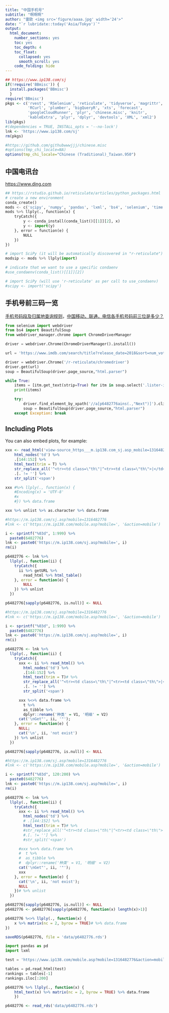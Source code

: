 ```yaml
---
title: "中国手机号"
subtitle: "啊啊啊"
author: "雷欧 <img src='figure/aaaa.jpg' width='24'>"
date: "`r lubridate::today('Asia/Tokyo')`"
output:
  html_document: 
    number_sections: yes
    toc: yes
    toc_depth: 4
    toc_float:
      collapsed: yes
      smooth_scroll: yes
    code_folding: hide
---
```


```r
## https://www.ip138.com/sj
if(!require('BBmisc')) {
  install.packages('BBmisc')
  }
require('BBmisc')
pkgs <- c('rvest', 'RSelenium', 'reticulate', 'tidyverse', 'magrittr', 
          'RCurl', 'plumber', 'bigQueryR', 'xts', 'forecast', 
          'googleCloudRunner', 'plyr', 'chinese.misc', 'knitr', 
          'kableExtra', 'plyr', 'dplyr', 'devtools', 'XML', 'xml2')
lib(pkgs)
#(dependencies = TRUE, INSTALL_opts = '--no-lock')
lnk <- 'https://www.ip138.com/sj'
rm(pkgs)

#https://github.com/githubwwwjjj/chinese.misc
#options(tmp_chi_locale=NA)
options(tmp_chi_locale="Chinese (Traditional)_Taiwan.950")
```

## 中国电讯台

[https://www.ding.com](https://www.ding.com/)

```python
## https://rstudio.github.io/reticulate/articles/python_packages.html
# create a new environment 
conda_create()
mods <- c('scipy', 'numpy', 'pandas', 'lxml', 'bs4', 'selenium', 'time', 'string', 'random')
mods %>% llply(., function(x) {
    tryCatch({
        y <- conda_install(conda_list()[[1]][2], x)
        y <- import(y)
    }, error = function(e) {
        NULL
    })
})

# import SciPy (it will be automatically discovered in "r-reticulate")
modsip <- mods %>% llply(import)

# indicate that we want to use a specific condaenv
#use_condaenv(conda_list()[[1]][2])

# import SciPy (will use 'r-reticulate' as per call to use_condaenv)
#scipy <- import('scipy')
```

## 手机号前三码一览

[手机号码段及归属地查询规则](https://blog.csdn.net/pzasdq/article/details/50587428?utm_medium=distribute.pc_aggpage_search_result.none-task-blog-2~all~first_rank_v2~rank_v25-3-50587428.nonecase&utm_term=%E6%89%8B%E6%9C%BA%E5%8F%B7%E6%AE%B5%E6%9F%A5%E8%AF%A2&spm=1000.2123.3001.4430)，[中国移动，联通，电信各手机号码前三位是多少？](https://zhidao.baidu.com/question/584943266.html)

```python
from selenium import webdriver
from bs4 import BeautifulSoup
from webdriver_manager.chrome import ChromeDriverManager

driver = webdriver.Chrome(ChromeDriverManager().install())

url = 'https://www.imdb.com/search/title?release_date=2018&sort=num_votes,desc&page=1'

driver = webdriver.Chrome('/r-reticulate/chromedriver')
driver.get(url)
soup = BeautifulSoup(driver.page_source,"html.parser")

while True:
    items = [itm.get_text(strip=True) for itm in soup.select('.lister-item-p6482776ent a[href^="/title/"]')]
    print(items)

    try:
        driver.find_element_by_xpath('//a[p6482776ains(.,"Next")]').click()
        soup = BeautifulSoup(driver.page_source,"html.parser")
    except Exception: break
```

## Including Plots

You can also embed plots, for example:

```r
xxx <- read_html('view-source_https___m.ip138.com_sj.asp_mobile=1316482776.html') %>% 
    html_nodes('td') %>% 
    .[144:152] %>% 
    html_text(trim = T) %>% 
    str_replace_all('^<tr><td class=\"th\"|^<tr><td class=\"th\">|</td<td<span| width=\"36%\"|</td><td>|>|</span></td></tr>$|\\*', '') %>% 
    .[. != ''] %>% 
    str_split('<span')

xxx #%>% llply(., function(x) {
    #Encoding(x) = 'UTF-8'
    #x
    #}) %>% data.frame
```

```r
xxx %>% unlist %>% as.character %>% data.frame
```

```r
#https://m.ip138.com/sj.asp?mobile=1316482776
#lnk <- c('https://m.ip138.com/mobile.asp?mobile=', '&action=mobile')

i <- sprintf("%03d", 1:999) %>% 
  paste0(6482776)
lnk <- paste0('https://m.ip138.com/sj.asp?mobile=', i)
rm(i)

p6482776 <- lnk %>% 
  llply(., function(ii) {
    tryCatch({
      ii %>% getURL %>% 
        read_html %>% html_table()
    }, error = function(e) {
        NULL
    }) %>% unlist
  })

p6482776[sapply(p6482776, is.null)] <- NULL
```

```r
#https://m.ip138.com/sj.asp?mobile=1316482776
#lnk <- c('https://m.ip138.com/mobile.asp?mobile=', '&action=mobile')

i <- sprintf("%03d", 1:999) %>% 
  paste0(6482776)
lnk <- paste0('https://m.ip138.com/sj.asp?mobile=', i)
rm(i)

p6482776 <- lnk %>% 
  llply(., function(ii) {
    tryCatch({
      xxx <- ii %>% read_html() %>% 
        html_nodes('td') %>% 
        .[144:152] %>% 
        html_text(trim = T)# %>% 
        str_replace_all('^<tr><td class=\"th\"|^<tr><td class=\"th\">|</td<td<span| width=\"36%\"|</td><td>|>|</span></td></tr>$|\\*', '') %>% 
        .[. != ''] %>% 
        str_split('<span')

      xxx %<>% data.frame %>% 
        t %>% 
        as_tibble %>% 
        dplyr::rename('种类' = V1, '明细' = V2)
      cat('\nGet"', ii, '"');
    }, error = function(e) {
      NULL;
      cat('\n', ii, 'not exist')
    }) %>% unlist
  })

p6482776[sapply(p6482776, is.null)] <- NULL

```

```r
#https://m.ip138.com/sj.asp?mobile=1316482776
#lnk <- c('https://m.ip138.com/mobile.asp?mobile=', '&action=mobile')

i <- sprintf("%03d", 120:200) %>% 
  paste0(6482776)
lnk <- paste0('https://m.ip138.com/sj.asp?mobile=', i)
rm(i)

p6482776 <- lnk %>% 
  llply(., function(ii) {
    tryCatch({
      xxx <- ii %>% read_html() %>% 
        html_nodes('td') %>% 
        # .[144:152] %>% 
        html_text(trim = T)# %>% 
        #str_replace_all('^<tr><td class=\"th\"|^<tr><td class=\"th\">|</td<td<span| width=\"36%\"|</td><td>|>|</span></td></tr>$|\\*', '') %>% 
        #.[. != ''] %>% 
        #str_split('<span')

      #xxx %<>% data.frame %>% 
      #  t %>% 
      #  as_tibble %>% 
      #  dplyr::rename('种类' = V1, '明细' = V2)
      cat('\nGet"', ii, '"');
      xxx
    }, error = function(e) {
      cat('\n', ii, 'not exist'); 
      NULL
    })# %>% unlist
  })

p6482776[sapply(p6482776, is.null)] <- NULL
p6482776 <- p6482776[sapply(p6482776, function(x) length(x)>1)]

p6482776 %<>% llply(., function(x) {
    x %>% matrix(nc = 2, byrow = TRUE)# %>% data.frame
})

saveRDS(p6482776, file = 'data/p6482776.rds')
```

```python
import pandas as pd
import lxml

test = 'https://www.ip138.com/mobile.asp?mobile=1316482776&action=mobile'

tables = pd.read_html(test)
rankings = tables[-1]
rankings.iloc[:200]
```

```r
p6482776 %>% llply(., function(x) {
    html_text(x) %>% matrix(nc = 2, byrow = TRUE) %>% data.frame
    })
```

```r
p6482776 <- read_rds('data/p6482776.rds')
```

